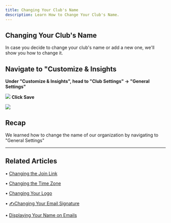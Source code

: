 ```yaml
---
title: Changing Your Club's Name
description: Learn How to Change Your Club's Name.
---
```

Changing Your Club's Name
---------------------------------

In case you decide to change your club's name or add a new one, we'll show you how to change it.

Navigate to "Customize & Insights
---------------------------------

**Under "Customize & Insights", head to "Club Settings" -> "General Settings"**

![](/images/club1.png)
**Click Save**

![](/images/club2.png)

Recap
-----

We learned how to change the name of our organization by navigating to "General Settings"

* * *

## Related Articles

• [Changing the Join Link](/branding-best-practices/changing-join-link)

• [Changing the Time Zone](/admin-faq/time-zone)

• [Changing Your Logo](/branding-best-practices/changing-your-logo)

• [✍Changing Your Email Signature](/branding-best-practices/changing-email-signature)

• [Displaying Your Name on Emails](/branding-best-practices/displaying-name-on-emails)

